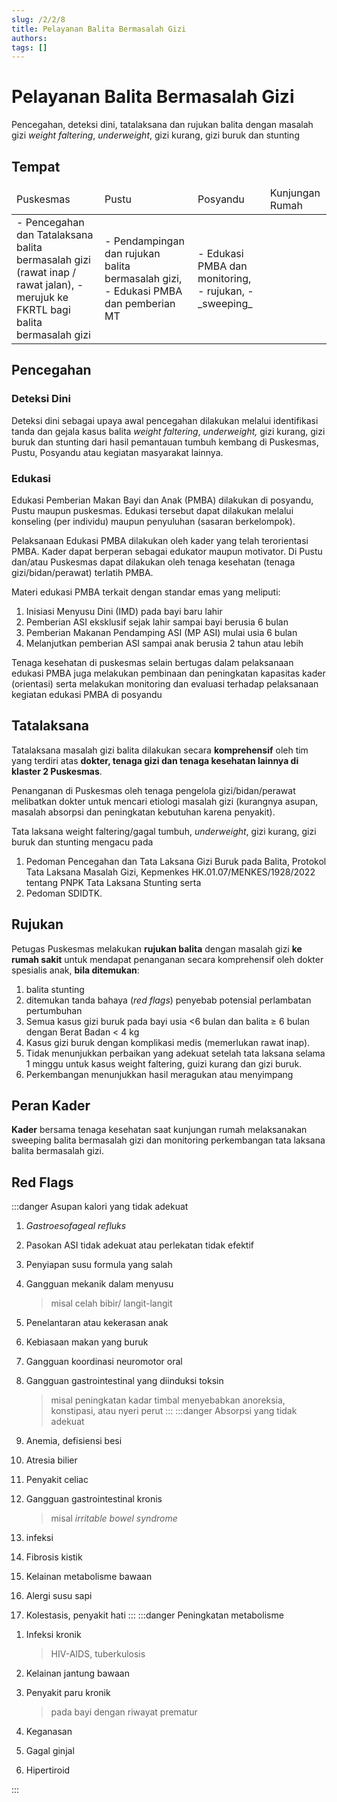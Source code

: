 ```yaml
---
slug: /2/2/8
title: Pelayanan Balita Bermasalah Gizi
authors: 
tags: []
---
```

# Pelayanan Balita Bermasalah Gizi
Pencegahan, deteksi dini, tatalaksana dan rujukan balita dengan masalah gizi _weight faltering_, _underweight_, gizi kurang, gizi buruk dan stunting
## Tempat
<table>
    <thead>
        <td>Puskesmas</td>
        <td>Pustu</td>
        <td>Posyandu</td>
        <td>Kunjungan Rumah</td>
    </thead>
    <td colSpan={2}>
    - Pencegahan dan Tatalaksana balita bermasalah gizi (rawat inap / rawat jalan), 
    - merujuk ke FKRTL bagi balita bermasalah gizi
    </td>
    <td>
    - Pendampingan dan rujukan balita bermasalah gizi,
    - Edukasi PMBA dan pemberian MT
    </td>
    <td>
    - Edukasi PMBA dan monitoring, 
    - rujukan, 
    - _sweeping_
    </td>
</table>

## Pencegahan
### Deteksi Dini
Deteksi dini sebagai upaya awal pencegahan dilakukan melalui identifikasi tanda dan gejala kasus balita _weight faltering_, _underweight,_ gizi kurang, gizi buruk dan stunting dari hasil pemantauan tumbuh kembang di Puskesmas, Pustu, Posyandu atau kegiatan masyarakat lainnya.
### Edukasi
Edukasi Pemberian Makan Bayi dan Anak (PMBA) dilakukan di posyandu, Pustu maupun puskesmas. Edukasi tersebut dapat dilakukan melalui konseling (per individu) maupun penyuluhan (sasaran berkelompok).

Pelaksanaan Edukasi PMBA dilakukan oleh kader yang telah terorientasi PMBA. Kader dapat berperan sebagai edukator maupun motivator. Di Pustu dan/atau Puskesmas dapat dilakukan oleh tenaga kesehatan (tenaga gizi/bidan/perawat) terlatih PMBA.

Materi edukasi PMBA terkait dengan standar emas yang meliputi:
1) Inisiasi Menyusu Dini (IMD) pada bayi baru lahir
2) Pemberian ASI eksklusif sejak lahir sampai bayi berusia 6 bulan
3) Pemberian Makanan Pendamping ASI (MP ASI) mulai usia 6 bulan
4) Melanjutkan pemberian ASI sampai anak berusia 2 tahun atau lebih

Tenaga kesehatan di puskesmas selain bertugas dalam pelaksanaan edukasi PMBA juga melakukan pembinaan dan peningkatan kapasitas kader (orientasi) serta melakukan monitoring dan evaluasi terhadap pelaksanaan kegiatan edukasi PMBA di posyandu

## Tatalaksana

Tatalaksana masalah gizi balita dilakukan secara **komprehensif** oleh tim yang terdiri atas **dokter, tenaga gizi dan tenaga kesehatan lainnya di klaster 2 Puskesmas**.

Penanganan di Puskesmas oleh tenaga pengelola gizi/bidan/perawat melibatkan dokter untuk mencari etiologi masalah gizi (kurangnya asupan, masalah absorpsi dan peningkatan kebutuhan karena penyakit).

Tata laksana weight faltering/gagal tumbuh, _underweight_, gizi kurang, gizi buruk dan stunting mengacu pada 
1. Pedoman Pencegahan dan Tata Laksana Gizi Buruk pada Balita, Protokol Tata Laksana Masalah Gizi, Kepmenkes HK.01.07/MENKES/1928/2022 tentang PNPK Tata Laksana Stunting serta 
2. Pedoman SDIDTK.

## Rujukan
Petugas Puskesmas melakukan **rujukan balita** dengan masalah gizi **ke rumah sakit** untuk mendapat penanganan secara komprehensif oleh dokter spesialis anak, **bila ditemukan**:
1) balita stunting
2) ditemukan tanda bahaya (_red flags_) penyebab potensial perlambatan pertumbuhan
3) Semua kasus gizi buruk pada bayi usia \<6 bulan dan balita ≥ 6 bulan dengan Berat Badan \< 4 kg
4) Kasus gizi buruk dengan komplikasi medis (memerlukan rawat inap).
5) Tidak menunjukkan perbaikan yang adekuat setelah tata laksana selama 1 minggu untuk kasus weight faltering, guizi kurang dan gizi buruk.
6) Perkembangan menunjukkan hasil meragukan atau menyimpang

## Peran Kader
**Kader** bersama tenaga kesehatan saat kunjungan rumah melaksanakan sweeping balita bermasalah gizi dan monitoring perkembangan tata laksana balita bermasalah gizi.

## Red Flags

:::danger Asupan kalori yang tidak adekuat

1) *Gastroesofageal refluks*

2) Pasokan ASI tidak adekuat atau perlekatan tidak efektif

3) Penyiapan susu formula yang salah

4) Gangguan mekanik dalam menyusu 
    > misal celah bibir/ langit-langit

5) Penelantaran atau kekerasan anak

6) Kebiasaan makan yang buruk

7) Gangguan koordinasi neuromotor oral

8) Gangguan gastrointestinal yang diinduksi toksin 
    > misal peningkatan kadar timbal menyebabkan anoreksia, konstipasi, atau nyeri perut
:::
:::danger Absorpsi yang tidak adekuat

1) Anemia, defisiensi besi

10) Atresia bilier

11) Penyakit celiac

12) Gangguan gastrointestinal kronis 
    > misal *irritable bowel syndrome*

13) infeksi

14) Fibrosis kistik

15) Kelainan metabolisme bawaan

16) Alergi susu sapi

17) Kolestasis, penyakit hati 
:::
:::danger Peningkatan metabolisme

1. Infeksi kronik 
    > HIV-AIDS, tuberkulosis

2. Kelainan jantung bawaan

3. Penyakit paru kronik 
    > pada bayi dengan riwayat prematur 
4. Keganasan

5. Gagal ginjal

22. Hipertiroid

:::